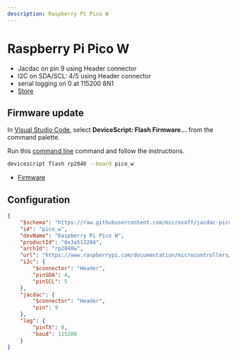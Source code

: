 ```yaml
---
description: Raspberry Pi Pico W
---
```

# Raspberry Pi Pico W




- Jacdac on pin 9 using Header connector
- I2C on SDA/SCL: 4/5 using Header connector
- serial logging on 0 at 115200 8N1
- [Store](https://www.raspberrypi.com/documentation/microcontrollers/raspberry-pi-pico.html)




## Firmware update

In [Visual Studio Code](/getting-started/vscode),
select **DeviceScript: Flash Firmware...** from the command palette.
        
Run this [command line](/api/cli) command and follow the instructions.

```bash
devicescript flash rp2040 --board pico_w
```


- [Firmware](https://github.com/microsoft/jacdac-pico/releases/latest/download/devicescript-rp2040w-pico_w.uf2)

## Configuration

```json title="pico_w.json"
{
    "$schema": "https://raw.githubusercontent.com/microsoft/jacdac-pico/main/boards/rp2040deviceconfig.schema.json",
    "id": "pico_w",
    "devName": "Raspberry Pi Pico W",
    "productId": "0x3a513204",
    "archId": "rp2040w",
    "url": "https://www.raspberrypi.com/documentation/microcontrollers/raspberry-pi-pico.html",
    "i2c": {
        "$connector": "Header",
        "pinSDA": 4,
        "pinSCL": 5
    },
    "jacdac": {
        "$connector": "Header",
        "pin": 9
    },
    "log": {
        "pinTX": 0,
        "baud": 115200
    }
}
```
